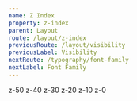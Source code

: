 ```yaml
---
name: Z Index
property: z-index
parent: Layout
route: /layout/z-index
previousRoute: /layout/visibility
previousLabel: Visibility
nextRoute: /typography/font-family
nextLabel: Font Family
---
```



<ConfigPropertyList property="zIndex" pattern="z-{level}" />

<InfoBox>
  <Box className="relative h-48">
    <Box className="shadow-lg overflow-hidden w-1/3 h-24 bg-blue-700 rounded absolute z-50 flex items-end font-mono text-xs">
      <Box
        className="flex-grow text-right text-blue-100 p-1"
        style={{ backgroundColor: "rgba(0,0,0,.12)" }}
      >
        z-50
      </Box>
    </Box>
    <Box
      style={{ marginLeft: "20%", transform: "translateX(-20%)" }}
      className="shadow-lg overflow-hidden w-1/3 h-24 bg-blue-600 rounded absolute mt-4 z-40 flex items-end font-mono text-xs"
    >
      <Box
        className="flex-grow text-right text-blue-100 p-1"
        style={{ backgroundColor: "rgba(0,0,0,.12)" }}
      >
        z-40
      </Box>
    </Box>
    <Box
      style={{ marginLeft: "40%", transform: "translateX(-40%)" }}
      className="shadow-lg overflow-hidden w-1/3 h-24 bg-blue-500 rounded absolute mt-8 z-30 flex items-end font-mono text-xs"
    >
      <Box
        className="flex-grow text-right text-blue-100 p-1"
        style={{ backgroundColor: "rgba(0,0,0,.12)" }}
      >
        z-30
      </Box>
    </Box>
    <Box
      style={{ marginLeft: "60%", transform: "translateX(-60%)" }}
      className="shadow-lg overflow-hidden w-1/3 h-24 bg-blue-400 rounded absolute mt-12 z-20 flex items-end font-mono text-xs"
    >
      <Box
        className="flex-grow text-right text-blue-100 p-1"
        style={{ backgroundColor: "rgba(0,0,0,.12)" }}
      >
        z-20
      </Box>
    </Box>
    <Box
      style={{ marginLeft: "80%", transform: "translateX(-80%)" }}
      className="shadow-lg overflow-hidden w-1/3 h-24 bg-blue-300 rounded absolute mt-16 z-10 flex items-end font-mono text-xs"
    >
      <Box
        className="flex-grow text-right text-blue-900 p-1"
        style={{ backgroundColor: "rgba(255,255,255,.26)" }}
      >
        z-10
      </Box>
    </Box>
    <Box
      style={{ right: "0" }}
      className="shadow-lg overflow-hidden w-1/3 h-24 bg-blue-200 rounded absolute mt-20 z-0 flex items-end font-mono text-xs"
    >
      <Box
        className="flex-grow text-right text-blue-900 p-1"
        style={{ backgroundColor: "rgba(255,255,255,.54)" }}
      >
        z-0
      </Box>
    </Box>
  </Box>
</InfoBox>
